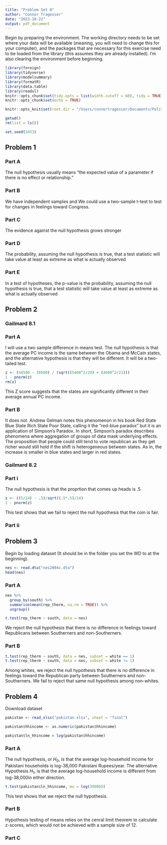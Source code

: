 ```yaml
---
title: "Problem Set 8"
author: "Connor Tragesser"
date: "2023-10-22"
output: pdf_document
---
```

Begin by preparing the environment. The working directory needs to be set where your data will be available (meaning, you will need to change this for your computer), and the packages that are necessary for this exercise need to be loaded from the library (this assumes they are already installed). I'm also clearing the environment before beginning.

```r
library(foreign)
library(tidyverse)
library(modelsummary)
library(formatR)
library(data.table)
library(readxl)
knitr::opts_chunk$set(tidy.opts = list(width.cutoff = 60), tidy = TRUE)
knitr::opts_chunk$set(echo = TRUE)

knitr::opts_knit$set(root.dir = "/Users/connortragesser/Documents/Political Science Coursework Readings/Quant 1/Problem Set 8/")

getwd()
rm(list = ls()) 

set.seed(2453)

```

## Problem 1

### Part A
The null hypothesis usually means "the expected value of a parameter if there is no effect or relationship."

### Part B

We have independent samples and We could use a two-sample t-test to test for changes in feelings toward Congress.

### Part C

The evidence against the null hypothesis grows stronger

### Part D

The probability, assuming the null hypothesis is true, that a test statistic will take value
at least as extreme as what is actually observed

### Part E

In a test of hypotheses, the p-value is the probability, assuming the null hypothesis is true, that a test statistic will take value at least as extreme as what is actually observed

## Problem 2

### Gailmard 8.1

### Part A
I will use a two sample difference in means test. The null hypothesis is that the average PC income is the same between the Obama and McCain states, and the alternative hypothesis is that they will be different. It will be a two-tailed test. 

```r

z <- (44500 - 38500) / (sqrt((5400^2/29) + (4600^2/21)))
1 - pnorm(z)
rm(z)

```

This Z score suggests that the states are significantly different in their average annual PC income.

### Part B
It does not. Andrew Gelman notes this phenomenon in his book Red State Blue State Rich State Poor State, calling it the "red-blue paradox" but it is an application of Simpson's Paradox. In short, Simpson's paradox describes phenomena where aggregation of groups of data mask underlying effects. The proposition that people could still tend to vote republican as they get richer would still hold if the shift is heterogeneous between states. As in, the increase is smaller in blue states and larger in red states. 

### Gailmard 8.2

### Part i
The null hypothesis is that the proprtion that comes up heads is .5

```r
z <- ((5/14) - .5)/sqrt((.5*.5)/14)
1 - pnorm(z)
```
This test shows that we fail to reject the null hypothesis that the coin is fair.

### Part ii


## Problem 3

Begin by loading dataset (It should be in the folder you set the WD to at the beginning).

```r
nes <- read.dta("nes2004c.dta")
head(nes)
```

### Part A

```r
nes %>% 
  group_by(south) %>% 
  summarise(mean(rep_therm, na.rm = TRUE)) %>% 
  ungroup()

t.test(rep_therm ~ south, data = nes)
```
We reject the null hypothesis that there is no difference in feelings toward Republicans between Southerners and non-Southerners.

### Part B
```r
t.test(rep_therm ~ south, data = nes, subset = white == 1)
t.test(rep_therm ~ south, data = nes, subset = white != 1)
```

Among whites, we reject the null hypothesis that there is no difference in feelings toward the Republican party between Southerners and non-Southerners. We fail to reject that same null hypothesis among non-whites.

## Problem 4

Download dataset

```r
pakistan <- read_xlsx("pakistan.xlsx", sheet = "final")

pakistan$hhincome <- as.numeric(pakistan$hhincome)

pakistan$ln_hhincome = log(pakistan$hhincome)

```

### Part A

The null hypothesis, or $H_0$, is that the average log-household income for Pakistani households is log-38,000 Pakistani Rupees/year. The alternative Hypothesis $H_1$, is that the average log-household income is different from log-38,000in either direction.

```r
t.test(pakistan$ln_hhincome, mu = log(38000))

```
This test shows that we reject the null hypothesis.

### Part B

Hypothesis testing of means relies on the cenral limit theorem to calculate z-scores, which would not be achieved with a sample size of 12.

### Part C

